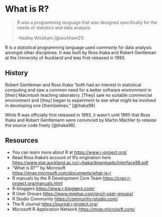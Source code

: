 # What is R?

> R was a programming language that was designed specifically for the needs of statistics and data analysis. <br><br> -Hadley Wickham [@wickham21]

R is a statistical programming language used commonly for data analysis amongst other disciplines. It was built by Ross Ihaka and Robert Gentleman at the University of Auckland and was first released in 1993.

## History

Robert Gentleman and Ross Ihaka "both had an interest in statistical computing and saw a common need for a better software environment in [their] Macintosh teaching laboratory. [They] saw no suitable commercial environment and [they] began to experiment to see what might be involved in developing one [them]selves." [@ihaka98]

While R was officially first released in 1993, it wasn't until 1995 that Ross Ihaka and Robert Gentlemann were convinced by  Martin Mächler to release the source code freely [@ihaka98]. 

## Resources

- You can learn more about R at <https://www.r-project.org/>
- Read Ross Ihaka's account of R's origination here <https://www.stat.auckland.ac.nz/~ihaka/downloads/Interface98.pdf>
- "What is R?"" by Microsoft <https://mran.microsoft.com/documents/what-is-r>
- R manuals by the R Development Core Team <https://cran.r-project.org/manuals.html>
- R-bloggers <https://www.r-bloggers.com/>
- R User Groups <https://www.meetup.com/pro/r-user-groups/>
- R Studio Community <https://community.rstudio.com/>
- The R Journal <https://journal.r-project.org/>
- Microsoft R Application Network <https://mran.microsoft.com/>